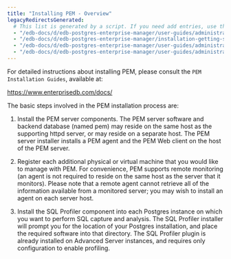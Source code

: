 ```yaml
---
title: "Installing PEM - Overview"
legacyRedirectsGenerated:
  # This list is generated by a script. If you need add entries, use the `legacyRedirects` key.
  - "/edb-docs/d/edb-postgres-enterprise-manager/user-guides/administrators-guide/7.14/installing_pem_overview.html"
  - "/edb-docs/d/edb-postgres-enterprise-manager/installation-getting-started/administrators-guide/7.13/installing_pem_overview.html"
  - "/edb-docs/d/edb-postgres-enterprise-manager/user-guides/administrators-guide/7.15/installing_pem_overview.html"
  - "/edb-docs/d/edb-postgres-enterprise-manager/user-guides/administrators-guide/7.16/installing_pem_overview.html"
---
```


For detailed instructions about installing PEM, please consult the `PEM Installation Guides`, available at:

   https://www.enterprisedb.com/docs/

The basic steps involved in the PEM installation process are:

1. Install the PEM server components. The PEM server software and backend database (named pem) may reside on the same host as the supporting httpd server, or may reside on a separate host. The PEM server installer installs a PEM agent and the PEM Web client on the host of the PEM server.

2. Register each additional physical or virtual machine that you would like to manage with PEM. For convenience, PEM supports remote monitoring (an agent is not required to reside on the same host as the server that it monitors). Please note that a remote agent cannot retrieve all of the information available from a monitored server; you may wish to install an agent on each server host.

3. Install the SQL Profiler component into each Postgres instance on which you want to perform SQL capture and analysis. The SQL Profiler installer will prompt you for the location of your Postgres installation, and place the required software into that directory. The SQL Profiler plugin is already installed on Advanced Server instances, and requires only configuration to enable profiling.
